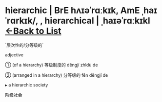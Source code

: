 = hierarchic | BrE hʌɪəˈrɑːkɪk, AmE ˌhaɪˈrɑrkɪk/, , hierarchical | ˌhaɪəˈrɑːkɪkl [[/wordsi|<-Back to List]] =

`层次性的/分等级的`

adjective

① (of a hierarchy) 等级制度的 děngjí zhìdù de

② (arranged in a hierarchy) 分等级的 fēn děngjí de

▸ a hierarchic society

阶级社会

